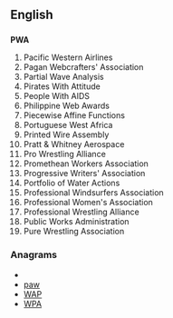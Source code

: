==English==

==={{initialism}}===
'''PWA'''

# Pacific Western Airlines
# Pagan Webcrafters' Association
# Partial Wave Analysis
# Pirates With Attitude
# People With AIDS
# Philippine Web Awards
# Piecewise Affine Functions
# Portuguese West Africa
# Printed Wire Assembly
# Pratt & Whitney Aerospace
# Pro Wrestling Alliance
# Promethean Workers Association
# Progressive Writers' Association
# Portfolio of Water Actions
# Professional Windsurfers Association
# Professional Women's Association
# Professional Wrestling Alliance
# Public Works Administration
# Pure Wrestling Association

===Anagrams===
* {{alphagram|apw}}
* [[paw#English|paw]]
* [[WAP#English|WAP]]
* [[WPA#English|WPA]]